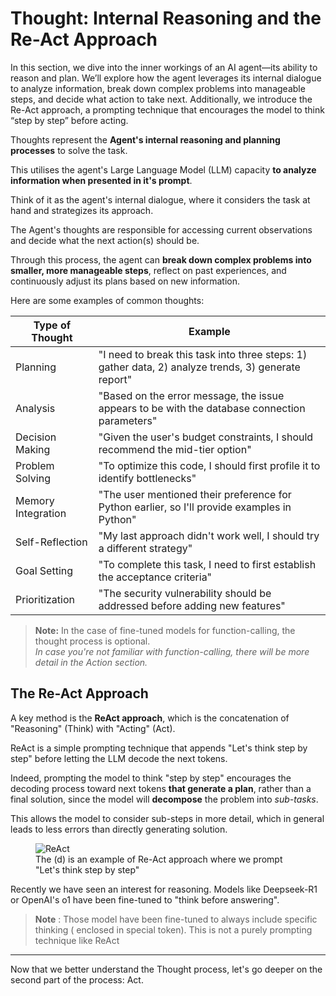 # Thought: Internal Reasoning and the Re-Act Approach

<Tip> 
In this section, we dive into the inner workings of an AI agent—its ability to reason and plan. We’ll explore how the agent leverages its internal dialogue to analyze information, break down complex problems into manageable steps, and decide what action to take next. Additionally, we introduce the Re-Act approach, a prompting technique that encourages the model to think “step by step” before acting. 
</Tip>

Thoughts represent the **Agent's internal reasoning and planning processes** to solve the task.

This utilises the agent's Large Language Model (LLM) capacity **to analyze information when presented in it's prompt**.

Think of it as the agent's internal dialogue, where it considers the task at hand and strategizes its approach.

The Agent's thoughts are responsible for accessing current observations and decide what the next action(s) should be.

Through this process, the agent can **break down complex problems into smaller, more manageable steps**, reflect on past experiences, and continuously adjust its plans based on new information.

Here are some examples of common thoughts:

| Type of Thought | Example |
|----------------|---------|
| Planning | "I need to break this task into three steps: 1) gather data, 2) analyze trends, 3) generate report" |
| Analysis | "Based on the error message, the issue appears to be with the database connection parameters" |
| Decision Making | "Given the user's budget constraints, I should recommend the mid-tier option" |
| Problem Solving | "To optimize this code, I should first profile it to identify bottlenecks" |
| Memory Integration | "The user mentioned their preference for Python earlier, so I'll provide examples in Python" |
| Self-Reflection | "My last approach didn't work well, I should try a different strategy" |
| Goal Setting | "To complete this task, I need to first establish the acceptance criteria" |
| Prioritization | "The security vulnerability should be addressed before adding new features" |

> **Note:** In the case of fine-tuned models for function-calling, the thought process is optional.  
> *In case you're not familiar with function-calling, there will be more detail in the Action section.*

## The Re-Act Approach

A key method is the **ReAct approach**, which is the concatenation of  "Reasoning" (Think) with "Acting" (Act). 

ReAct is a simple prompting technique that appends "Let's think step by step" before letting the LLM decode the next tokens. 

Indeed, prompting the model to think "step by step" encourages the decoding process toward next tokens **that generate a plan**, rather than a final solution, since the model will **decompose** the problem into *sub-tasks*.

This allows the model to consider sub-steps in more detail, which in general leads to less errors than directly generating solution.

<figure>
<img src="https://huggingface.co/datasets/agents-course/course-images/resolve/main/en/unit1/ReAct.png" alt="ReAct"/>
<figcaption>The (d) is an example of Re-Act approach where we prompt "Let's think step by step"
</figcaption>
</figure>

<Tip>
Recently we have seen an interest for reasoning. Models like Deepseek-R1 or OpenAI's o1 have been fine-tuned to  "think before answering".
</Tip>

> **Note** : Those model have been fine-tuned to always include specific thinking ( enclosed in <think></think> special token). This is not a purely prompting technique like ReAct

--- 
Now that we better understand the Thought process, let's go deeper on the second part of the process: Act.

